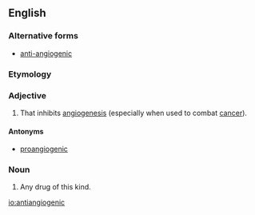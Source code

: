 ==English==

===Alternative forms===
* [[anti-angiogenic]]

===Etymology===
{{prefix|anti|angiogenic|lang=en}}

===Adjective===
{{wikipedia}}
{{en-adj}}

# {{context|of a drug etc.|lang=en}} That inhibits [[angiogenesis]] (especially when used to combat [[cancer]]).

====Antonyms====
* [[proangiogenic]]

===Noun===
{{en-noun}}

# Any drug of this kind.

[[io:antiangiogenic]]